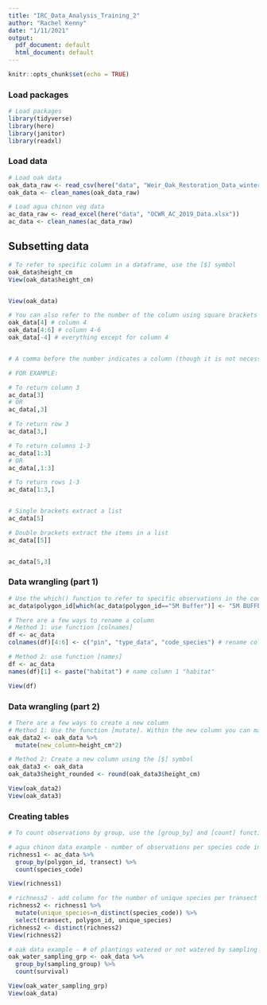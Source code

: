 ```yaml
---
title: "IRC_Data_Analysis_Training_2"
author: "Rachel Kenny"
date: "1/11/2021"
output:
  pdf_document: default
  html_document: default
---
```


```r
knitr::opts_chunk$set(echo = TRUE)
```

### Load packages
```r

# Load packages
library(tidyverse) 
library(here) 
library(janitor)
library(readxl)

```

### Load data
```r

# Load oak data
oak_data_raw <- read_csv(here("data", "Weir_Oak_Restoration_Data_winter19.csv"))
oak_data <- clean_names(oak_data_raw)

# Load agua chinon veg data
ac_data_raw <- read_excel(here("data", "OCWR_AC_2019_Data.xlsx"))
ac_data <- clean_names(ac_data_raw)

```

## Subsetting data
```r

# To refer to specific column in a dataframe, use the [$] symbol
oak_data$height_cm
View(oak_data$height_cm)


View(oak_data)

# You can also refer to the number of the column using square brackets []. Using a colon indicates subsequent columns. For example [4:6] means columns 4 through 6. Using a negative means everything except for that column.
oak_data[4] # column 4
oak_data[4:6] # column 4-6
oak_data[-4] # everything except for column 4


# A comma before the number indicates a column (though it is not necessary), while a comma after the number indicates a row and IS necessary.

# FOR EXAMPLE:

# To return column 3
ac_data[3]
# OR
ac_data[,3]

# To return row 3
ac_data[3,]

# To return columns 1-3
ac_data[1:3]
# OR
ac_data[,1:3]

# To return rows 1-3
ac_data[1:3,]


# Single brackets extract a list
ac_data[5]

# Double brackets extract the items in a list
ac_data[[5]]


ac_data[5,3]

```

### Data wrangling (part 1)
```r

# Use the which() function to refer to specific observations in the code. In this example, we are replacing the words "5M Buffer" in the polygon ID column with the words "5M BUFFER" so that R will recognize these polygon IDs as being the same
ac_data$polygon_id[which(ac_data$polygon_id=="5M Buffer")] <- "5M BUFFER"

# There are a few ways to rename a column
# Method 1: use function [colnames] 
df <- ac_data
colnames(df)[4:6] <- c("pin", "type_data", "code_species") # rename columns 4 through 6

# Method 2: use function [names] 
df <- ac_data
names(df)[1] <- paste("habitat") # name column 1 "habitat"

View(df)

```


### Data wrangling (part 2)
```r

# There are a few ways to create a new column
# Method 1: Use the function [mutate]. Within the new column you can make transformations on your data.
oak_data2 <- oak_data %>% 
  mutate(new_column=height_cm*2)

# Method 2: Create a new column using the [$] symbol
oak_data3 <- oak_data
oak_data3$height_rounded <- round(oak_data3$height_cm)

View(oak_data2)
View(oak_data3)

```


### Creating tables
```r

# To count observations by group, use the [group_by] and [count] functions. Here are two examples below

# agua chinon data example - number of observations per species code in each polygon and transect
richness1 <- ac_data %>%
  group_by(polygon_id, transect) %>% 
  count(species_code)

View(richness1)

# richness2 - add column for the number of unique species per transect
richness2 <- richness1 %>% 
  mutate(unique_species=n_distinct(species_code)) %>% 
  select(transect, polygon_id, unique_species)
richness2 <- distinct(richness2)
View(richness2)

# oak data example - # of plantings watered or not watered by sampling group
oak_water_sampling_grp <- oak_data %>% 
  group_by(sampling_group) %>% 
  count(survival)

View(oak_water_sampling_grp)
View(oak_data)

```

